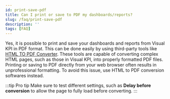 ```yaml
---
id: print-save-pdf
title: Can I print or save to PDF my dashboards/reports?
slug: /faq/print-save-pdf
description: ''
tags: [FAQ]
---
```


Yes, it is possible to print and save your dashboards and reports from Visual KPI in PDF format. This can be done easily by using third-party tools like [HTML TO PDF Converter](https://www.html-to-pdf.net/). These tools are capable of converting complex HTML pages, such as those in Visual KPI, into properly formatted PDF files. Printing or saving to PDF directly from your web browser often results in unprofessional formatting. To avoid this issue, use HTML to PDF conversion softwares instead.

:::tip Pro tip
Make sure to test different settings, such as **Delay before conversion** to allow the page to fully load before converting.
:::
